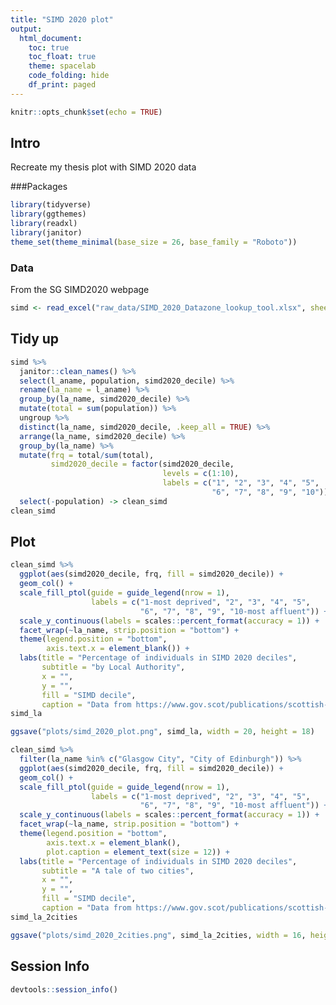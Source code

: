 ```yaml
---
title: "SIMD 2020 plot"
output: 
  html_document:
    toc: true
    toc_float: true
    theme: spacelab
    code_folding: hide
    df_print: paged
---
```


```r
knitr::opts_chunk$set(echo = TRUE)
```

## Intro

Recreate my thesis plot with SIMD 2020 data

###Packages

```r
library(tidyverse)
library(ggthemes)
library(readxl)
library(janitor)
theme_set(theme_minimal(base_size = 26, base_family = "Roboto"))
```


### Data

From the SG SIMD2020 webpage

```r
simd <- read_excel("raw_data/SIMD_2020_Datazone_lookup_tool.xlsx", sheet = 3)
```


## Tidy up

```r
simd %>% 
  janitor::clean_names() %>% 
  select(l_aname, population, simd2020_decile) %>% 
  rename(la_name = l_aname) %>% 
  group_by(la_name, simd2020_decile) %>% 
  mutate(total = sum(population)) %>% 
  ungroup %>% 
  distinct(la_name, simd2020_decile, .keep_all = TRUE) %>% 
  arrange(la_name, simd2020_decile) %>% 
  group_by(la_name) %>% 
  mutate(frq = total/sum(total),
         simd2020_decile = factor(simd2020_decile,
                                  levels = c(1:10),
                                  labels = c("1", "2", "3", "4", "5",
                                             "6", "7", "8", "9", "10"))) %>% 
  select(-population) -> clean_simd
clean_simd
```


## Plot

```r
clean_simd %>% 
  ggplot(aes(simd2020_decile, frq, fill = simd2020_decile)) +
  geom_col() +
  scale_fill_ptol(guide = guide_legend(nrow = 1),
                  labels = c("1-most deprived", "2", "3", "4", "5",
                             "6", "7", "8", "9", "10-most affluent")) +
  scale_y_continuous(labels = scales::percent_format(accuracy = 1)) +
  facet_wrap(~la_name, strip.position = "bottom") +
  theme(legend.position = "bottom",
        axis.text.x = element_blank()) +
  labs(title = "Percentage of individuals in SIMD 2020 deciles",
       subtitle = "by Local Authority",
       x = "",
       y = "",
       fill = "SIMD decile", 
       caption = "Data from https://www.gov.scot/publications/scottish-index-of-multiple-deprivation-2020-data-zone-look-up/") -> simd_la
simd_la
```



```r
ggsave("plots/simd_2020_plot.png", simd_la, width = 20, height = 18)
```

```r
clean_simd %>% 
  filter(la_name %in% c("Glasgow City", "City of Edinburgh")) %>% 
  ggplot(aes(simd2020_decile, frq, fill = simd2020_decile)) +
  geom_col() +
  scale_fill_ptol(guide = guide_legend(nrow = 1),
                  labels = c("1-most deprived", "2", "3", "4", "5",
                             "6", "7", "8", "9", "10-most affluent")) +
  scale_y_continuous(labels = scales::percent_format(accuracy = 1)) +
  facet_wrap(~la_name, strip.position = "bottom") +
  theme(legend.position = "bottom",
        axis.text.x = element_blank(),
        plot.caption = element_text(size = 12)) +
  labs(title = "Percentage of individuals in SIMD 2020 deciles",
       subtitle = "A tale of two cities",
       x = "",
       y = "",
       fill = "SIMD decile", 
       caption = "Data from https://www.gov.scot/publications/scottish-index-of-multiple-deprivation-2020-data-zone-look-up/") -> simd_la_2cities
simd_la_2cities
```

```r
ggsave("plots/simd_2020_2cities.png", simd_la_2cities, width = 16, height = 9)
```


## Session Info

```r
devtools::session_info()
```


